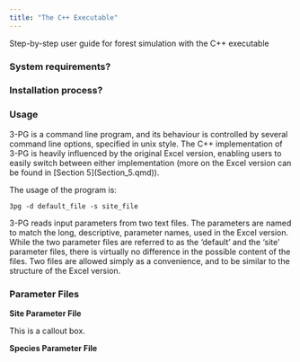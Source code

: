 ```yaml
---
title: "The C++ Executable"
---
```


Step-by-step user guide for forest simulation with the C++ executable

### System requirements?

### Installation process?

### Usage

3-PG is a command line program, and its behaviour is controlled by several command line options, specified in unix style. The C++ implementation of 3-PG is heavily influenced by the original Excel version, enabling users to easily switch between either implementation (more on the Excel version can be found in \[Section 5\](Section_5.qmd)).

The usage of the program is:

```         
3pg -d default_file -s site_file
```

3-PG reads input parameters from two text files. The parameters are named to match the long, descriptive, parameter names, used in the Excel version. While the two parameter files are referred to as the 'default' and the 'site' parameter files, there is virtually no difference in the possible content of the files. Two files are allowed simply as a convenience, and to be similar to the structure of the Excel version.

### Parameter Files

**Site Parameter File**

::: callout-note
This is a callout box.
:::

**Species Parameter File**
